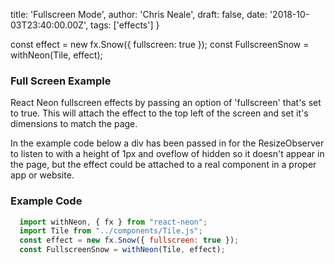 
  title: 'Fullscreen Mode',
  author: 'Chris Neale',
  draft: false,
  date: '2018-10-03T23:40:00.00Z',
  tags: ['effects']
}

const effect = new fx.Snow({ fullscreen: true });
const FullscreenSnow = withNeon(Tile, effect);

### Full Screen Example

<FullscreenSnow />

React Neon fullscreen effects by passing an option of 'fullscreen' that's set to true. This will attach the effect to the top left of the screen and set it's dimensions to match the page.

In the example code below a div has been passed in for the ResizeObserver to listen to with a height of 1px and oveflow of hidden so it doesn't appear in the page, but the effect could be attached to a real component in a proper app or website.

### Example Code

```javascript
  import withNeon, { fx } from "react-neon";
  import Tile from "../components/Tile.js";
  const effect = new fx.Snow({ fullscreen: true });
  const FullscreenSnow = withNeon(Tile, effect);
```
